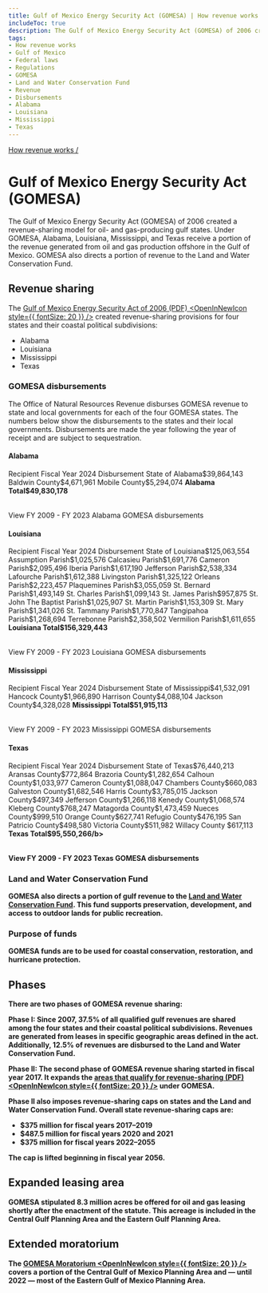 ```yaml
---
title: Gulf of Mexico Energy Security Act (GOMESA) | How revenue works
includeToc: true
description: The Gulf of Mexico Energy Security Act (GOMESA) of 2006 created a revenue-sharing model for oil- and gas-producing gulf states. Under GOMESA, Alabama, Louisiana, Mississippi, and Texas receive a portion of the revenue from oil and gas produced in the Gulf of Mexico. GOMESA also directs a portion of revenue to the Land and Water Conservation Fund.
tags:
- How revenue works
- Gulf of Mexico
- Federal laws
- Regulations
- GOMESA
- Land and Water Conservation Fund
- Revenue
- Disbursements
- Alabama
- Louisiana
- Mississippi
- Texas
---
```


[How revenue works /](/how-revenue-works/)


# Gulf of Mexico Energy Security Act (GOMESA)

The Gulf of Mexico Energy Security Act (GOMESA) of 2006 created a revenue-sharing model for oil- and gas-producing gulf states. Under GOMESA, Alabama, Louisiana, Mississippi, and Texas receive a portion of the revenue generated from oil and gas production offshore in the Gulf of Mexico. GOMESA also directs a portion of revenue to the Land and Water Conservation Fund.

## Revenue sharing
The [Gulf of Mexico Energy Security Act of 2006 (PDF) <OpenInNewIcon style={{ fontSize: 20 }} />](https://www.boem.gov/GOMESA/) created revenue-sharing provisions for four states and their <GlossaryTerm>coastal political subdivisions</GlossaryTerm>:

* Alabama
* Louisiana
* Mississippi
* Texas

### GOMESA disbursements

The Office of Natural Resources Revenue disburses GOMESA revenue to state and local governments for each of the four GOMESA states. The numbers below show the disbursements to the states and their local governments. Disbursements are made the year following the year of receipt and are subject to sequestration.

#### Alabama
<Table>
    <TableHead>
    <TableRow>
        <TableCell>Recipient</TableCell>
        <TableCell>Fiscal Year 2024 Disbursement</TableCell>
    </TableRow>
    </TableHead>
    <TableBody>
        <TableRow><TableCell>State of Alabama</TableCell><TableCell>$39,864,143</TableCell></TableRow>
        <TableRow><TableCell>Baldwin County</TableCell><TableCell>$4,671,961</TableCell></TableRow>
        <TableRow><TableCell>Mobile County</TableCell><TableCell>$5,294,074</TableCell></TableRow>
        <TableRow><TableCell><b>Alabama Total</b></TableCell><TableCell><b>$49,830,178</b></TableCell></TableRow>
        </TableBody>
</Table>
 <Link href='/query-data/?dataType=Disbursements&period=Fiscal%20Year&fiscalYear=2009%2C2010%2C2011%2C2012%2C2013%2C2014%2C2015%2C2016%2C2017%2C2018%2C2019%2C2020%2C2021%2C2022%2C2023&groupBy=localRecipient&usStateName=Alabama&source=GOMESA%20offshore' linkType='FilterTable'>View FY 2009 - FY 2023 Alabama GOMESA disbursements</Link>

#### Louisiana
<Table>
    <TableHead>
    <TableRow>
        <TableCell>Recipient</TableCell>
        <TableCell>Fiscal Year 2024 Disbursement</TableCell>
    </TableRow>
    </TableHead>
    <TableBody>
          <TableRow><TableCell>State of Louisiana</TableCell><TableCell>$125,063,554</TableCell></TableRow>
          <TableRow><TableCell>Assumption Parish</TableCell><TableCell>$1,025,576</TableCell></TableRow>
          <TableRow><TableCell>Calcasieu Parish</TableCell><TableCell>$1,691,776</TableCell></TableRow>
          <TableRow><TableCell>Cameron Parish</TableCell><TableCell>$2,095,496</TableCell></TableRow>
          <TableRow><TableCell>Iberia Parish</TableCell><TableCell>$1,617,190</TableCell></TableRow>
          <TableRow><TableCell>Jefferson Parish</TableCell><TableCell>$2,538,334</TableCell></TableRow>
          <TableRow><TableCell>Lafourche Parish</TableCell><TableCell>$1,612,388</TableCell></TableRow>
          <TableRow><TableCell>Livingston Parish</TableCell><TableCell>$1,325,122</TableCell></TableRow>
          <TableRow><TableCell>Orleans Parish</TableCell><TableCell>$2,223,457</TableCell></TableRow>
          <TableRow><TableCell>Plaquemines Parish</TableCell><TableCell>$3,055,059</TableCell></TableRow>
          <TableRow><TableCell>St. Bernard Parish</TableCell><TableCell>$1,493,149</TableCell></TableRow>
          <TableRow><TableCell>St. Charles Parish</TableCell><TableCell>$1,099,143</TableCell></TableRow>
          <TableRow><TableCell>St. James Parish</TableCell><TableCell>$957,875</TableCell></TableRow>
          <TableRow><TableCell>St. John The Baptist Parish</TableCell><TableCell>$1,025,907</TableCell></TableRow>
          <TableRow><TableCell>St. Martin Parish</TableCell><TableCell>$1,153,309</TableCell></TableRow>
          <TableRow><TableCell>St. Mary Parish</TableCell><TableCell>$1,341,026</TableCell></TableRow>
          <TableRow><TableCell>St. Tammany Parish</TableCell><TableCell>$1,770,847</TableCell></TableRow>
          <TableRow><TableCell>Tangipahoa Parish</TableCell><TableCell>$1,268,694</TableCell></TableRow>
          <TableRow><TableCell>Terrebonne Parish</TableCell><TableCell>$2,358,502</TableCell></TableRow>
          <TableRow><TableCell>Vermilion Parish</TableCell><TableCell>$1,611,655</TableCell></TableRow>
        <TableRow><TableCell><b>Louisiana Total</b></TableCell><TableCell><b>$156,329,443</b></TableCell></TableRow>
        </TableBody>
        </Table>
 <Link href='/query-data/?dataType=Disbursements&period=Fiscal%20Year&fiscalYear=2009%2C2010%2C2011%2C2012%2C2013%2C2014%2C2015%2C2016%2C2017%2C2018%2C2019%2C2020%2C2021%2C2022%2C2023&groupBy=localRecipient&usStateName=Louisiana&source=GOMESA%20offshore' linkType='FilterTable'>View FY 2009 - FY 2023 Louisiana GOMESA disbursements</Link>

#### Mississippi
<Table>
    <TableHead>
    <TableRow>
        <TableCell>Recipient</TableCell>
        <TableCell>Fiscal Year 2024 Disbursement</TableCell>
    </TableRow>
    </TableHead>
    <TableBody>
    <TableRow><TableCell>State of Mississippi</TableCell><TableCell>$41,532,091</TableCell></TableRow>
    <TableRow><TableCell>Hancock County</TableCell><TableCell>$1,966,890</TableCell></TableRow>
    <TableRow><TableCell>Harrison County</TableCell><TableCell>$4,088,104</TableCell></TableRow>
    <TableRow><TableCell>Jackson County</TableCell><TableCell>$4,328,028</TableCell></TableRow>
    <TableRow><TableCell><b>Mississippi Total</b></TableCell><TableCell><b>$51,915,113</b></TableCell></TableRow>
    </TableBody>
    </Table>
 <Link href='/query-data/?dataType=Disbursements&period=Fiscal%20Year&fiscalYear=2009%2C2010%2C2011%2C2012%2C2013%2C2014%2C2015%2C2016%2C2017%2C2018%2C2019%2C2020%2C2021%2C2022%2C2023&groupBy=localRecipient&usStateName=Mississippi&source=GOMESA%20offshore' linkType='FilterTable'>View FY 2009 - FY 2023 Mississippi GOMESA disbursements</Link>

#### Texas
<Table>
    <TableHead>
    <TableRow>
        <TableCell>Recipient</TableCell>
        <TableCell>Fiscal Year 2024 Disbursement</TableCell>
    </TableRow>
    </TableHead>
    <TableBody>
    <TableRow><TableCell>State of Texas</TableCell><TableCell>$76,440,213</TableCell></TableRow>
    <TableRow><TableCell>Aransas County</TableCell><TableCell>$772,864</TableCell></TableRow>
    <TableRow><TableCell>Brazoria County</TableCell><TableCell>$1,282,654</TableCell></TableRow>
    <TableRow><TableCell>Calhoun County</TableCell><TableCell>$1,033,977</TableCell></TableRow>
    <TableRow><TableCell>Cameron County</TableCell><TableCell>$1,088,047</TableCell></TableRow>
    <TableRow><TableCell>Chambers County</TableCell><TableCell>$660,083</TableCell></TableRow>
    <TableRow><TableCell>Galveston County</TableCell><TableCell>$1,682,546</TableCell></TableRow>
    <TableRow><TableCell>Harris County</TableCell><TableCell>$3,785,015</TableCell></TableRow>
    <TableRow><TableCell>Jackson County</TableCell><TableCell>$497,349</TableCell></TableRow>
    <TableRow><TableCell>Jefferson County</TableCell><TableCell>$1,266,118</TableCell></TableRow>
    <TableRow><TableCell>Kenedy County</TableCell><TableCell>$1,068,574</TableCell></TableRow>
    <TableRow><TableCell>Kleberg County</TableCell><TableCell>$768,247</TableCell></TableRow>
    <TableRow><TableCell>Matagorda County</TableCell><TableCell>$1,473,459</TableCell></TableRow>
    <TableRow><TableCell>Nueces County</TableCell><TableCell>$999,510</TableCell></TableRow>
    <TableRow><TableCell>Orange County</TableCell><TableCell>$627,741</TableCell></TableRow>
    <TableRow><TableCell>Refugio County</TableCell><TableCell>$476,195</TableCell></TableRow>
    <TableRow><TableCell>San Patricio County</TableCell><TableCell>$498,580</TableCell></TableRow>
    <TableRow><TableCell>Victoria County</TableCell><TableCell>$511,982</TableCell></TableRow>
    <TableRow><TableCell>Willacy County</TableCell><TableCell> $617,113</TableCell></TableRow>
    <TableRow><TableCell><b>Texas Total</b></TableCell><TableCell><b>$95,550,266/b></TableCell></TableRow>
        </TableBody>
</Table>
 <Link href='/query-data/?dataType=Disbursements&period=Fiscal%20Year&fiscalYear=2009%2C2010%2C2011%2C2012%2C2013%2C2014%2C2015%2C2016%2C2017%2C2018%2C2019%2C2020%2C2021%2C2022%2C2023&groupBy=localRecipient&usStateName=Texas&source=GOMESA%20offshore' linkType='FilterTable'>View FY 2009 - FY 2023 Texas GOMESA disbursements</Link>

### Land and Water Conservation Fund
GOMESA also directs a portion of gulf revenue to the [Land and Water Conservation Fund](/how-revenue-works/lwcf/). This fund supports preservation, development, and access to outdoor lands for public recreation.

### Purpose of funds
GOMESA funds are to be used for coastal conservation, restoration, and hurricane protection.

## Phases
There are two phases of GOMESA revenue sharing:
<br/>

**Phase I**: Since 2007, 37.5% of all qualified gulf revenues are shared among the four states and their coastal political subdivisions. Revenues are generated from leases in specific geographic areas defined in the act. Additionally, 12.5% of revenues are disbursed to the Land and Water Conservation Fund.
<br/>

**Phase II**: The second phase of GOMESA revenue sharing started in fiscal year 2017. It expands the [areas that qualify for revenue-sharing (PDF) <OpenInNewIcon style={{ fontSize: 20 }} />](https://www.boem.gov/sites/default/files/oil-and-gas-energy-program/Leasing/GOMESA-Map.pdf) under GOMESA.
<br/>

Phase II also imposes revenue-sharing caps on states and the Land and Water Conservation Fund. Overall state revenue-sharing caps are:

- $375 million for fiscal years 2017–2019
- $487.5 million for fiscal years 2020 and 2021
- $375 million for fiscal years 2022–2055

The cap is lifted beginning in fiscal year 2056.

## Expanded leasing area
GOMESA stipulated 8.3 million acres be offered for oil and gas leasing shortly after the enactment of the statute. This acreage is included in the Central Gulf Planning Area and the Eastern Gulf Planning Area.

## Extended moratorium
The [GOMESA Moratorium <OpenInNewIcon style={{ fontSize: 20 }} />](https://www.boem.gov/Areas-Under-Moratoria/) covers a portion of the Central Gulf of Mexico Planning Area and — until 2022 — most of the Eastern Gulf of Mexico Planning Area.
